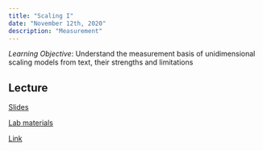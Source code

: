 ```yaml
---
title: "Scaling I"
date: "November 12th, 2020"
description: "Measurement"
---
```


*Learning Objective*: Understand the measurement basis of
 unidimensional scaling models from text, their strengths and
 limitations


## Lecture

[Slides](lectures/week09.pdf)

[Lab materials](labs/week09.zip)

[Link](https://moodle.hertie-school.org/course/index.php?categoryid=266)




